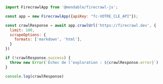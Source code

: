 ```js Node.js
import FirecrawlApp from '@mendable/firecrawl-js';

const app = new FirecrawlApp({apiKey: "fc-VOTRE_CLE_API"});

const crawlResponse = await app.crawlUrl('https://firecrawl.dev', {
  limit: 100,
  scrapeOptions: {
    formats: ['markdown', 'html'],
  }
})

if (!crawlResponse.success) {
  throw new Error(`Échec de l’exploration : ${crawlResponse.error}`)
}

console.log(crawlResponse)
```
